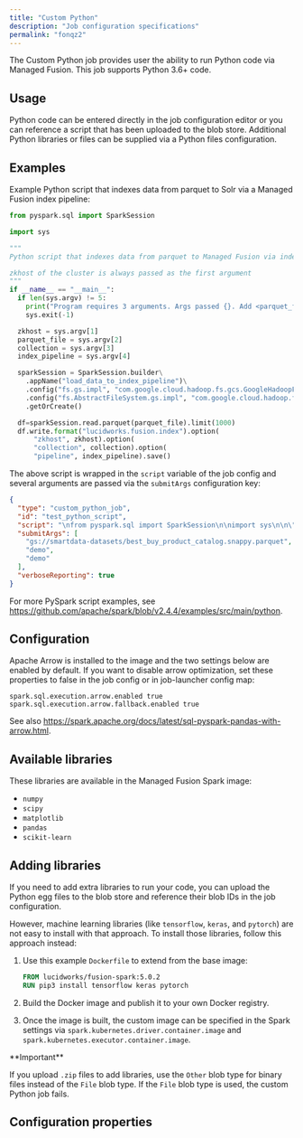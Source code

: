 ```yaml
---
title: "Custom Python"
description: "Job configuration specifications"
permalink: "fonqz2"
---
```


The Custom Python job provides user the ability to run Python code via Managed Fusion. This job supports Python 3.6+ code.

## Usage

Python code can be entered directly in the job configuration editor or you can reference a script that has been uploaded to the blob store. Additional Python libraries or files can be supplied via a Python files configuration.

## Examples

Example Python script that indexes data from parquet to Solr via a Managed Fusion index pipeline:

```py
from pyspark.sql import SparkSession

import sys

"""
Python script that indexes data from parquet to Managed Fusion via index pipeline

zkhost of the cluster is always passed as the first argument
"""
if __name__ == "__main__":
  if len(sys.argv) != 5:
    print("Program requires 3 arguments. Args passed {}. Add <parquet_file> COLLECTION_NAME <index-pipeline> via submit args in the job config".format(sys.argv), file=sys.stderr)
    sys.exit(-1)

  zkhost = sys.argv[1]
  parquet_file = sys.argv[2]
  collection = sys.argv[3]
  index_pipeline = sys.argv[4]

  sparkSession = SparkSession.builder\
    .appName("load_data_to_index_pipeline")\
    .config("fs.gs.impl", "com.google.cloud.hadoop.fs.gcs.GoogleHadoopFileSystem")\
    .config("fs.AbstractFileSystem.gs.impl", "com.google.cloud.hadoop.fs.gcs.GoogleHadoopFS")\
    .getOrCreate()

  df=sparkSession.read.parquet(parquet_file).limit(1000)
  df.write.format("lucidworks.fusion.index").option(
      "zkhost", zkhost).option(
      "collection", collection).option(
      "pipeline", index_pipeline).save()
```

The above script is wrapped in the `script` variable of the job config and several arguments are passed via the `submitArgs` configuration key:

```json
{
  "type": "custom_python_job",
  "id": "test_python_script",
  "script": "\nfrom pyspark.sql import SparkSession\n\nimport sys\n\n\"\"\"\nPython script that indexes data from parquet to Managed Fusion via index pipeline\n \nzkhost of the cluster is always passed as the first argument\n\"\"\"\nif __name__ == \"__main__\":\n  if len(sys.argv) != 5:\n    print(\"Program requires 3 arguments. Args passed {}. Add <parquet_file> COLLECTION_NAME <index-pipeline> via submit args in the job config\".format(sys.argv), file=sys.stderr)\n    sys.exit(-1)\n\n  zkhost = sys.argv[1]\n  parquet_file = sys.argv[2]\n  collection = sys.argv[3]\n  index_pipeline = sys.argv[4]  \n\n  sparkSession = SparkSession.builder    .appName(\"load_data_to_index_pipeline\")    .config(\"fs.gs.impl\", \"com.google.cloud.hadoop.fs.gcs.GoogleHadoopFileSystem\")    .config(\"fs.AbstractFileSystem.gs.impl\", \"com.google.cloud.hadoop.fs.gcs.GoogleHadoopFS\")    .getOrCreate()\n\n  df=sparkSession.read.parquet(parquet_file).limit(1000)\n  df.write.format(\"lucidworks.fusion.index\").option(\n      \"zkhost\", zkhost).option(\n      \"collection\", collection).option(\n      \"pipeline\", index_pipeline).save()\n",
  "submitArgs": [
    "gs://smartdata-datasets/best_buy_product_catalog.snappy.parquet",
    "demo",
    "demo"
  ],
  "verboseReporting": true
}
```

For more PySpark script examples, see https://github.com/apache/spark/blob/v2.4.4/examples/src/main/python.

## Configuration

Apache Arrow is installed to the image and the two settings below are enabled by default. If you want to disable arrow optimization, set these properties to false in the job config or in job-launcher config map:

```
spark.sql.execution.arrow.enabled true
spark.sql.execution.arrow.fallback.enabled true
```

See also https://spark.apache.org/docs/latest/sql-pyspark-pandas-with-arrow.html.

## Available libraries

These libraries are available in the Managed Fusion Spark image:

* `numpy`
* `scipy`
* `matplotlib`
* `pandas`
* `scikit-learn`

## Adding libraries

If you need to add extra libraries to run your code, you can upload the Python egg files to the blob store and reference their blob IDs in the job configuration.

However, machine learning libraries (like `tensorflow`, `keras`, and `pytorch`) are not easy to install with that approach. To install those libraries, follow this approach instead:

1. Use this example `Dockerfile` to extend from the base image:

    ```dockerfile
    FROM lucidworks/fusion-spark:5.0.2
    RUN pip3 install tensorflow keras pytorch
    ```
  
2. Build the Docker image and publish it to your own Docker registry.
3. Once the image is built, the custom image can be specified in the Spark settings via `spark.kubernetes.driver.container.image` and `spark.kubernetes.executor.container.image`.

<Note>
**Important**

If you upload `.zip` files to add libraries, use the `Other` blob type for binary files instead of the `File` blob type. If the `File` blob type is used, the custom Python job fails.
</Note>

## Configuration properties


<SchemaParamFields schema={schema}/>
